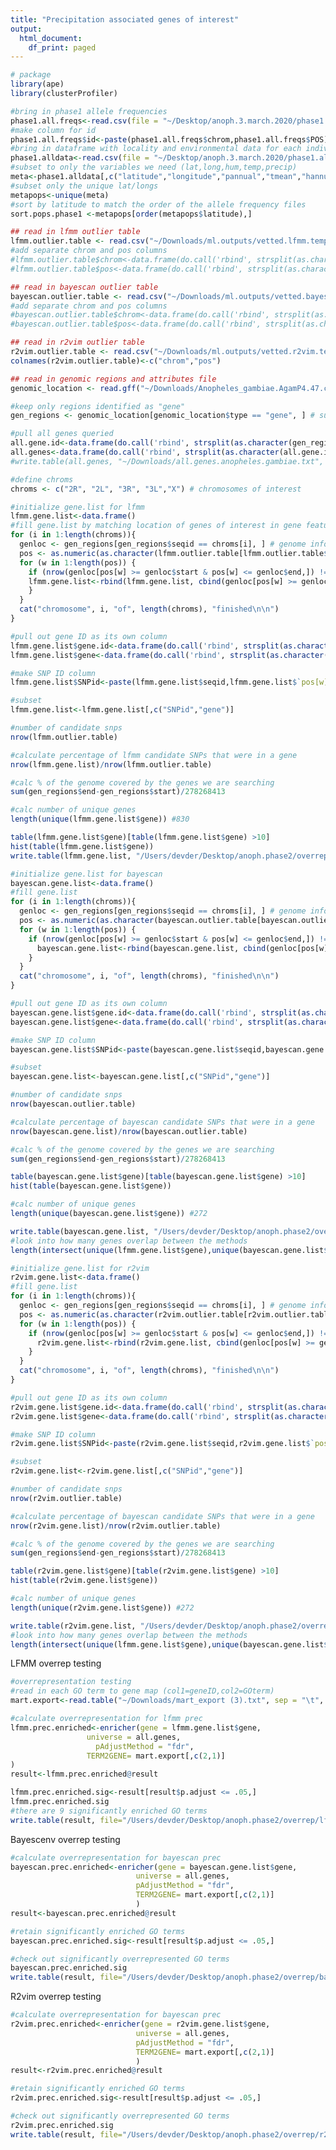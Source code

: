 ```yaml
---
title: "Precipitation associated genes of interest"
output:
  html_document:
    df_print: paged
---
```



```r
# package
library(ape)
library(clusterProfiler)

#bring in phase1 allele frequencies
phase1.all.freqs<-read.csv(file = "~/Desktop/anoph.3.march.2020/phase1.all.freqs.csv")
#make column for id
phase1.all.freqs$id<-paste(phase1.all.freqs$chrom,phase1.all.freqs$POS)
#bring in dataframe with locality and environmental data for each individual phase1
phase1.alldata<-read.csv(file = "~/Desktop/anoph.3.march.2020/phase1.allvariables.csv")
#subset to only the variables we need (lat,long,hum,temp,precip)
meta<-phase1.alldata[,c("latitude","longitude","pannual","tmean","hannual")]
#subset only the unique lat/longs
metapops<-unique(meta)
#sort by latitude to match the order of the allele frequency files
sort.pops.phase1 <-metapops[order(metapops$latitude),]

## read in lfmm outlier table
lfmm.outlier.table <- read.csv("~/Downloads/ml.outputs/vetted.lfmm.temp.env.csv")
#add separate chrom and pos columns
#lfmm.outlier.table$chrom<-data.frame(do.call('rbind', strsplit(as.character(lfmm.outlier.table$id),' ',fixed=TRUE)))[,1]
#lfmm.outlier.table$pos<-data.frame(do.call('rbind', strsplit(as.character(lfmm.outlier.table$id),' ',fixed=TRUE)))[,2]

## read in bayescan outlier table
bayescan.outlier.table <- read.csv("~/Downloads/ml.outputs/vetted.bayescenv.temp.env.csv")[,2:3]
#add separate chrom and pos columns
#bayescan.outlier.table$chrom<-data.frame(do.call('rbind', strsplit(as.character(bayescan.outlier.table$id),' ',fixed=TRUE)))[,1]
#bayescan.outlier.table$pos<-data.frame(do.call('rbind', strsplit(as.character(bayescan.outlier.table$id),' ',fixed=TRUE)))[,2]

## read in r2vim outlier table
r2vim.outlier.table <- read.csv("~/Downloads/ml.outputs/vetted.r2vim.temp.env.csv")[,2:3]
colnames(r2vim.outlier.table)<-c("chrom","pos")

## read in genomic regions and attributes file
genomic_location <- read.gff("~/Downloads/Anopheles_gambiae.AgamP4.47.chr.gff3.gz")
```


```r
#keep only regions identified as "gene"
gen_regions <- genomic_location[genomic_location$type == "gene", ] # subset to only gene regions

#pull all genes queried
all.gene.id<-data.frame(do.call('rbind', strsplit(as.character(gen_regions$attributes),';',fixed=TRUE)))[,1]
all.genes<-data.frame(do.call('rbind', strsplit(as.character(all.gene.id),':',fixed=TRUE)))[,2]
#write.table(all.genes, "~/Downloads/all.genes.anopheles.gambiae.txt", row.names = F, col.names = F, quote = F)
```


```r
#define chroms
chroms <- c("2R", "2L", "3R", "3L","X") # chromosomes of interest

#initialize gene.list for lfmm
lfmm.gene.list<-data.frame()
#fill gene.list by matching location of genes of interest in gene feature regions by chromosomes
for (i in 1:length(chroms)){
  genloc <- gen_regions[gen_regions$seqid == chroms[i], ] # genome info per chromosome
  pos <- as.numeric(as.character(lfmm.outlier.table[lfmm.outlier.table$chrom == chroms[i],2])) # outlierFST position per chromosome
  for (w in 1:length(pos)) {
    if (nrow(genloc[pos[w] >= genloc$start & pos[w] <= genloc$end,]) !=0){
    lfmm.gene.list<-rbind(lfmm.gene.list, cbind(genloc[pos[w] >= genloc$start & pos[w] <= genloc$end,], pos[w]))
    }
  }
  cat("chromosome", i, "of", length(chroms), "finished\n\n")
}

#pull out gene ID as its own column
lfmm.gene.list$gene.id<-data.frame(do.call('rbind', strsplit(as.character(lfmm.gene.list$attributes),';',fixed=TRUE)))[,1]
lfmm.gene.list$gene<-data.frame(do.call('rbind', strsplit(as.character(lfmm.gene.list$gene.id),':',fixed=TRUE)))[,2]

#make SNP ID column
lfmm.gene.list$SNPid<-paste(lfmm.gene.list$seqid,lfmm.gene.list$`pos[w]`)

#subset
lfmm.gene.list<-lfmm.gene.list[,c("SNPid","gene")]

#number of candidate snps
nrow(lfmm.outlier.table)

#calculate percentage of lfmm candidate SNPs that were in a gene
nrow(lfmm.gene.list)/nrow(lfmm.outlier.table)

#calc % of the genome covered by the genes we are searching
sum(gen_regions$end-gen_regions$start)/278268413 

#calc number of unique genes
length(unique(lfmm.gene.list$gene)) #830

table(lfmm.gene.list$gene)[table(lfmm.gene.list$gene) >10]
hist(table(lfmm.gene.list$gene))
write.table(lfmm.gene.list, "/Users/devder/Desktop/anoph.phase2/overrep/lfmm.temp.gene.snp.match.txt", row.names = F, col.names = T, quote = F)
```

```r
#initialize gene.list for bayescan
bayescan.gene.list<-data.frame()
#fill gene.list
for (i in 1:length(chroms)){
  genloc <- gen_regions[gen_regions$seqid == chroms[i], ] # genome info per chromosome
  pos <- as.numeric(as.character(bayescan.outlier.table[bayescan.outlier.table$chrom == chroms[i],2])) # outlierFST position per chromosome
  for (w in 1:length(pos)) {
    if (nrow(genloc[pos[w] >= genloc$start & pos[w] <= genloc$end,]) !=0){
      bayescan.gene.list<-rbind(bayescan.gene.list, cbind(genloc[pos[w] >= genloc$start & pos[w] <= genloc$end,], pos[w]))
    }
  }
  cat("chromosome", i, "of", length(chroms), "finished\n\n")
}

#pull out gene ID as its own column
bayescan.gene.list$gene.id<-data.frame(do.call('rbind', strsplit(as.character(bayescan.gene.list$attributes),';',fixed=TRUE)))[,1]
bayescan.gene.list$gene<-data.frame(do.call('rbind', strsplit(as.character(bayescan.gene.list$gene.id),':',fixed=TRUE)))[,2]

#make SNP ID column
bayescan.gene.list$SNPid<-paste(bayescan.gene.list$seqid,bayescan.gene.list$`pos[w]`)

#subset
bayescan.gene.list<-bayescan.gene.list[,c("SNPid","gene")]

#number of candidate snps
nrow(bayescan.outlier.table)

#calculate percentage of bayescan candidate SNPs that were in a gene
nrow(bayescan.gene.list)/nrow(bayescan.outlier.table)

#calc % of the genome covered by the genes we are searching
sum(gen_regions$end-gen_regions$start)/278268413 

table(bayescan.gene.list$gene)[table(bayescan.gene.list$gene) >10]
hist(table(bayescan.gene.list$gene))

#calc number of unique genes
length(unique(bayescan.gene.list$gene)) #272

write.table(bayescan.gene.list, "/Users/devder/Desktop/anoph.phase2/overrep/bayescan.temp.gene.snp.match.txt", row.names = F, col.names = T, quote = F)
#look into how many genes overlap between the methods
length(intersect(unique(lfmm.gene.list$gene),unique(bayescan.gene.list$gene)))
```

```r
#initialize gene.list for r2vim
r2vim.gene.list<-data.frame()
#fill gene.list
for (i in 1:length(chroms)){
  genloc <- gen_regions[gen_regions$seqid == chroms[i], ] # genome info per chromosome
  pos <- as.numeric(as.character(r2vim.outlier.table[r2vim.outlier.table$chrom == chroms[i],2])) # outlier position per chromosome
  for (w in 1:length(pos)) {
    if (nrow(genloc[pos[w] >= genloc$start & pos[w] <= genloc$end,]) !=0){
      r2vim.gene.list<-rbind(r2vim.gene.list, cbind(genloc[pos[w] >= genloc$start & pos[w] <= genloc$end,], pos[w]))
    }
  }
  cat("chromosome", i, "of", length(chroms), "finished\n\n")
}

#pull out gene ID as its own column
r2vim.gene.list$gene.id<-data.frame(do.call('rbind', strsplit(as.character(r2vim.gene.list$attributes),';',fixed=TRUE)))[,1]
r2vim.gene.list$gene<-data.frame(do.call('rbind', strsplit(as.character(r2vim.gene.list$gene.id),':',fixed=TRUE)))[,2]

#make SNP ID column
r2vim.gene.list$SNPid<-paste(r2vim.gene.list$seqid,r2vim.gene.list$`pos[w]`)

#subset
r2vim.gene.list<-r2vim.gene.list[,c("SNPid","gene")]

#number of candidate snps
nrow(r2vim.outlier.table)

#calculate percentage of bayescan candidate SNPs that were in a gene
nrow(r2vim.gene.list)/nrow(r2vim.outlier.table)

#calc % of the genome covered by the genes we are searching
sum(gen_regions$end-gen_regions$start)/278268413 

table(r2vim.gene.list$gene)[table(r2vim.gene.list$gene) >10]
hist(table(r2vim.gene.list$gene))

#calc number of unique genes
length(unique(r2vim.gene.list$gene)) #272

write.table(r2vim.gene.list, "/Users/devder/Desktop/anoph.phase2/overrep/r2vim.temp.gene.snp.match.txt", row.names = F, col.names = T, quote = F)
#look into how many genes overlap between the methods
length(intersect(unique(lfmm.gene.list$gene),unique(bayescan.gene.list$gene)))
```

LFMM overrep testing
```r
#overrepresentation testing
#read in each GO term to gene map (col1=geneID,col2=GOterm)
mart.export<-read.table("~/Downloads/mart_export (3).txt", sep = "\t", header = T)

#calculate overrepresentation for lfmm prec
lfmm.prec.enriched<-enricher(gene = lfmm.gene.list$gene,
                 universe = all.genes,
                   pAdjustMethod = "fdr",
                 TERM2GENE= mart.export[,c(2,1)]
)
result<-lfmm.prec.enriched@result

lfmm.prec.enriched.sig<-result[result$p.adjust <= .05,]
lfmm.prec.enriched.sig
#there are 9 significantly enriched GO terms
write.table(result, file="/Users/devder/Desktop/anoph.phase2/overrep/lfmm.temp.go.overrep.txt",            row.names = F, col.names = F, quote = F)
```

Bayescenv overrep testing
```r
#calculate overrepresentation for bayescan prec
bayescan.prec.enriched<-enricher(gene = bayescan.gene.list$gene,
                            universe = all.genes,
                            pAdjustMethod = "fdr",
                            TERM2GENE= mart.export[,c(2,1)]
                            )
result<-bayescan.prec.enriched@result

#retain significantly enriched GO terms
bayescan.prec.enriched.sig<-result[result$p.adjust <= .05,]

#check out significantly overrepresented GO terms
bayescan.prec.enriched.sig
write.table(result, file="/Users/devder/Desktop/anoph.phase2/overrep/bayescan.temp.go.overrep.txt", row.names = F, col.names = F, quote = F)
```

R2vim overrep testing
```r
#calculate overrepresentation for bayescan prec
r2vim.prec.enriched<-enricher(gene = r2vim.gene.list$gene,
                            universe = all.genes,
                            pAdjustMethod = "fdr",
                            TERM2GENE= mart.export[,c(2,1)]
                            )
result<-r2vim.prec.enriched@result

#retain significantly enriched GO terms
r2vim.prec.enriched.sig<-result[result$p.adjust <= .05,]

#check out significantly overrepresented GO terms
r2vim.prec.enriched.sig
write.table(result, file="/Users/devder/Desktop/anoph.phase2/overrep/r2vim.temp.go.overrep.txt", row.names = F, col.names = F, quote = F)
```

